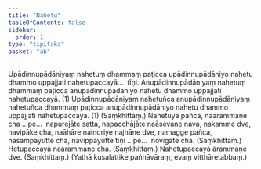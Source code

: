 ```yaml
---
title: "Nahetu"
tableOfContents: false
sidebar:
  order: 1
type: "tipitaka"
basket: "ab"
---
```



<DynamicBreadcrumb />

<Division number="62">

<Paragraph number="201">
Upādinnupādāniyaṃ nahetuṃ dhammaṃ paṭicca upādinnupādāniyo nahetu dhammo uppajjati nahetupaccayā…  tīṇi.
</Paragraph>

<Paragraph number="202">
Anupādinnupādāniyaṃ nahetuṃ dhammaṃ paṭicca anupādinnupādāniyo nahetu dhammo uppajjati nahetupaccayā. (1)
</Paragraph>

<Paragraph number="203">
Upādinnupādāniyaṃ nahetuñca anupādinnupādāniyaṃ nahetuñca dhammaṃ paṭicca anupādinnupādāniyo nahetu dhammo uppajjati nahetupaccayā. (1) (Saṃkhittaṃ.)
</Paragraph>

</Division>
<Division number="63">

<Paragraph number="204">
Nahetuyā pañca, naārammaṇe cha …pe…  napurejāte satta, napacchājāte naāsevane nava, nakamme dve, navipāke cha, naāhāre naindriye najhāne dve, namagge pañca, nasampayutte cha, navippayutte tīṇi …pe…  novigate cha. (Saṃkhittaṃ.)
</Paragraph>

<Paragraph number="205">
Hetupaccayā naārammaṇe cha. (Saṃkhittaṃ.)
</Paragraph>

<Paragraph number="206">
Nahetupaccayā ārammaṇe dve. (Saṃkhittaṃ.)
</Paragraph>

<Paragraph number="207">
(Yathā kusalattike pañhāvāraṃ, evaṃ vitthāretabbaṃ.)
</Paragraph>
</Division>